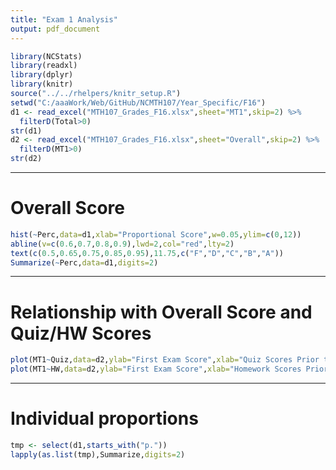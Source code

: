 ```yaml
---
title: "Exam 1 Analysis"
output: pdf_document
---
```


```r
library(NCStats)
library(readxl)
library(dplyr)
library(knitr)
source("../../rhelpers/knitr_setup.R")
setwd("C:/aaaWork/Web/GitHub/NCMTH107/Year_Specific/F16")
d1 <- read_excel("MTH107_Grades_F16.xlsx",sheet="MT1",skip=2) %>%
  filterD(Total>0)
str(d1)
d2 <- read_excel("MTH107_Grades_F16.xlsx",sheet="Overall",skip=2) %>%
  filterD(MT1>0)
str(d2)
```

----

# Overall Score

```r
hist(~Perc,data=d1,xlab="Proportional Score",w=0.05,ylim=c(0,12))
abline(v=c(0.6,0.7,0.8,0.9),lwd=2,col="red",lty=2)
text(c(0.5,0.65,0.75,0.85,0.95),11.75,c("F","D","C","B","A"))
Summarize(~Perc,data=d1,digits=2)
```

----

# Relationship with Overall Score and Quiz/HW Scores

```r
plot(MT1~Quiz,data=d2,ylab="First Exam Score",xlab="Quiz Scores Prior to First Exam",pch=16,col=col2rgbt("black",0.75))
plot(MT1~HW,data=d2,ylab="First Exam Score",xlab="Homework Scores Prior to First Exam",pch=16,col=col2rgbt("black",0.75))
```

----

# Individual proportions

```r
tmp <- select(d1,starts_with("p."))
lapply(as.list(tmp),Summarize,digits=2)
```

